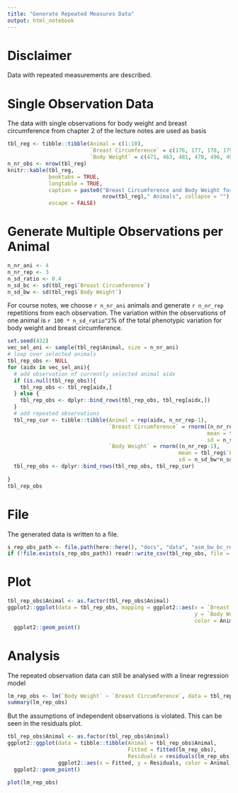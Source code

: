 ```yaml
---
title: "Generate Repeated Measures Data"
output: html_notebook
---
```


# Disclaimer
Data with repeated measurements are described.


# Single Observation Data
The data with single observations for body weight and breast circumference from chapter 2 of the lecture notes are used as basis

```r
tbl_reg <- tibble::tibble(Animal = c(1:10),
                          `Breast Circumference` = c(176, 177, 178, 179, 179, 180, 181, 182,183, 184),
                          `Body Weight` = c(471, 463, 481, 470, 496, 491, 518, 511, 510, 541))
n_nr_obs <- nrow(tbl_reg)
knitr::kable(tbl_reg,
             booktabs = TRUE,
             longtable = TRUE,
             caption = paste0("Breast Circumference and Body Weight for ", 
                              nrow(tbl_reg)," Animals", collapse = ""),
             escape = FALSE)
```


# Generate Multiple Observations per Animal

```r
n_nr_ani <- 4
n_nr_rep <- 3
n_sd_ratio <- 0.4
n_sd_bc <- sd(tbl_reg$`Breast Circumference`)
n_sd_bw <- sd(tbl_reg$`Body Weight`)
```

For course notes, we choose `r n_nr_ani` animals and generate `r n_nr_rep` repetitions from each observation. The variation within the observations of one animal is `r 100 * n_sd_ratio^2`% of the total phenotypic variation for body weight and breast circumference.

```r
set.seed(432)
vec_sel_ani <- sample(tbl_reg$Animal, size = n_nr_ani)
# loop over selected animals
tbl_rep_obs <- NULL
for (aidx in vec_sel_ani){
  # add observation of currently selected animal aidx
  if (is.null(tbl_rep_obs)){
    tbl_rep_obs <- tbl_reg[aidx,]
  } else {
    tbl_rep_obs <- dplyr::bind_rows(tbl_rep_obs, tbl_reg[aidx,])
  }
  # add repeated observations
  tbl_rep_cur <- tibble::tibble(Animal = rep(aidx, n_nr_rep-1),
                                `Breast Circumference` = rnorm((n_nr_rep-1), 
                                                               mean = tbl_reg$`Breast Circumference`[aidx],
                                                               sd = n_sd_bc*n_sd_ratio),
                                `Body Weight` = rnorm((n_nr_rep-1),
                                                      mean = tbl_reg$`Body Weight`[aidx],
                                                      sd = n_sd_bw*n_sd_ratio))
  tbl_rep_obs <- dplyr::bind_rows(tbl_rep_obs, tbl_rep_cur)
  
}
tbl_rep_obs
```

# File
The generated data is written to a file.

```r
s_rep_obs_path <- file.path(here::here(), "docs", "data", "asm_bw_bc_rep_obs.csv")
if (!file.exists(s_rep_obs_path)) readr::write_csv(tbl_rep_obs, file = s_rep_obs_path)
```



# Plot

```r
tbl_rep_obs$Animal <- as.factor(tbl_rep_obs$Animal)
ggplot2::ggplot(data = tbl_rep_obs, mapping = ggplot2::aes(x = `Breast Circumference`, 
                                                           y = `Body Weight`, 
                                                           color = Animal)) + 
  ggplot2::geom_point()
```

# Analysis
The repeated observation data can still be analysed with a linear regression model

```r
lm_rep_obs <- lm(`Body Weight` ~ `Breast Circumference`, data = tbl_rep_obs)
summary(lm_rep_obs)
```

But the assumptions of independent observations is violated. This can be seen in the residuals plot.

```r
tbl_rep_obs$Animal <- as.factor(tbl_rep_obs$Animal)
ggplot2::ggplot(data = tibble::tibble(Animal = tbl_rep_obs$Animal, 
                                      Fitted = fitted(lm_rep_obs), 
                                      Residuals = residuals(lm_rep_obs)),
                ggplot2::aes(x = Fitted, y = Residuals, color = Animal)) + 
  ggplot2::geom_point()
```

```r
plot(lm_rep_obs)
```

